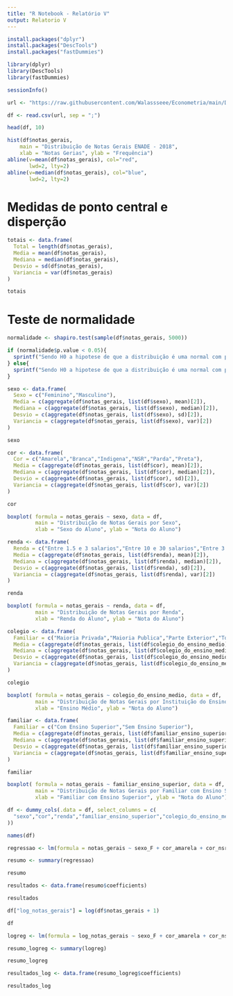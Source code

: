 ```yaml
---
title: "R Notebook - Relatório V"
output: Relatorio V
---
```


```r

install.packages("dplyr")
install.packages("DescTools")
install.packages("fastDummies")

library(dplyr)
library(DescTools)
library(fastDummies)

sessionInfo()

```

```r

url <- "https://raw.githubusercontent.com/Walassseee/Econometria/main/Dados/dados.csv"

df <- read.csv(url, sep = ";")

head(df, 10)

```



```r

hist(df$notas_gerais,
    main = "Distribuição de Notas Gerais ENADE - 2018",
    xlab = "Notas Gerias", ylab = "Frequência")
abline(v=mean(df$notas_gerais), col="red",
       lwd=2, lty=2)
abline(v=median(df$notas_gerais), col="blue",
       lwd=2, lty=2)

```
# Medidas de ponto central e disperção

```r

totais <- data.frame(
  Total = length(df$notas_gerais),
  Media = mean(df$notas_gerais),
  Mediana = median(df$notas_gerais),
  Desvio = sd(df$notas_gerais),
  Variancia = var(df$notas_gerais)
)

totais

```

# Teste de normalidade

```r

normalidade <- shapiro.test(sample(df$notas_gerais, 5000))

if (normalidade$p.value < 0.05){
  sprintf("Sendo H0 a hipotese de que a distribuição é uma normal com p_value em %s devemos rejeitar H0", normalidade$p.value)
} else{
  sprintf("Sendo H0 a hipotese de que a distribuição é uma normal com p_value em %s não devemos rejeitar H0", normalidade$p.value)
}

```


```r

sexo <- data.frame(
  Sexo = c("Feminino","Masculino"),
  Media = c(aggregate(df$notas_gerais, list(df$sexo), mean)[2]),
  Mediana = c(aggregate(df$notas_gerais, list(df$sexo), median)[2]),
  Desvio = c(aggregate(df$notas_gerais, list(df$sexo), sd)[2]),
  Variancia = c(aggregate(df$notas_gerais, list(df$sexo), var)[2])
)

sexo

```
```r

cor <- data.frame(
  Cor = c("Amarela","Branca","Indigena","NSR","Parda","Preta"),
  Media = c(aggregate(df$notas_gerais, list(df$cor), mean)[2]),
  Mediana = c(aggregate(df$notas_gerais, list(df$cor), median)[2]),
  Desvio = c(aggregate(df$notas_gerais, list(df$cor), sd)[2]),
  Variancia = c(aggregate(df$notas_gerais, list(df$cor), var)[2])
)

cor

```

```r

boxplot( formula = notas_gerais ~ sexo, data = df,
         main = "Distribuição de Notas Gerais por Sexo",
         xlab = "Sexo do Aluno", ylab = "Nota do Aluno")

```




```r

renda <- data.frame(
  Renda = c("Entre 1.5 e 3 salarios","Entre 10 e 30 salarios","Entre 3 e 4.5 salarios","Entre 4.5 e 6 salarios","Entre 6 e 3 salarios","Maior que 30 salarios","Menor que 1.5 salarios"),
  Media = c(aggregate(df$notas_gerais, list(df$renda), mean)[2]),
  Mediana = c(aggregate(df$notas_gerais, list(df$renda), median)[2]),
  Desvio = c(aggregate(df$notas_gerais, list(df$renda), sd)[2]),
  Variancia = c(aggregate(df$notas_gerais, list(df$renda), var)[2])
)

renda

```

```r

boxplot( formula = notas_gerais ~ renda, data = df,
         main = "Distribuição de Notas Gerais por Renda",
         xlab = "Renda do Aluno", ylab = "Nota do Aluno")


```



```r

colegio <- data.frame(
  Familiar = c("Maioria Privada","Maioria Publica","Parte Exterior","Total Privada","Total Publica","Total Exterior"),
  Media = c(aggregate(df$notas_gerais, list(df$colegio_do_ensino_medio), mean)[2]),
  Mediana = c(aggregate(df$notas_gerais, list(df$colegio_do_ensino_medio), median)[2]),
  Desvio = c(aggregate(df$notas_gerais, list(df$colegio_do_ensino_medio), sd)[2]),
  Variancia = c(aggregate(df$notas_gerais, list(df$colegio_do_ensino_medio), var)[2])
)

colegio

```

```r

boxplot( formula = notas_gerais ~ colegio_do_ensino_medio, data = df,
         main = "Distribuição de Notas Gerais por Instituição do Ensino Médio",
         xlab = "Ensino Médio", ylab = "Nota do Aluno")


```



```r

familiar <- data.frame(
  Familiar = c("Com Ensino Superior","Sem Ensino Superior"),
  Media = c(aggregate(df$notas_gerais, list(df$familiar_ensino_superior), mean)[2]),
  Mediana = c(aggregate(df$notas_gerais, list(df$familiar_ensino_superior), median)[2]),
  Desvio = c(aggregate(df$notas_gerais, list(df$familiar_ensino_superior), sd)[2]),
  Variancia = c(aggregate(df$notas_gerais, list(df$familiar_ensino_superior), var)[2])
)

familiar

```

```r

boxplot( formula = notas_gerais ~ familiar_ensino_superior, data = df,
         main = "Distribuição de Notas Gerais por Familiar com Ensino Superior",
         xlab = "Familiar com Ensino Superior", ylab = "Nota do Aluno")

```



```r

df <- dummy_cols(.data = df, select_columns = c(
  "sexo","cor","renda","familiar_ensino_superior","colegio_do_ensino_medio"
))

names(df)

```
```r

regressao <- lm(formula = notas_gerais ~ sexo_F + cor_amarela + cor_nsr + cor_indigena + cor_preta + cor_parda + renda_maior_que_30_salarios + renda_entre_10_e_30_salarios + renda_entre_6_e_3_salarios + renda_entre_4.5_e_6_salarios + renda_entre_3_e_4.5_salarios + renda_entre_1.5_e_3_salarios + familiar_ensino_superior_B + colegio_do_ensino_medio_maior_parte_em_escola_privada + colegio_do_ensino_medio_maior_parte_em_escola_publica + colegio_do_ensino_medio_parte_no_brasil_e_parte_no_exterior + colegio_do_ensino_medio_todo_em_escola_privada + colegio_do_ensino_medio_todo_no_exterior, data = df)

resumo <- summary(regressao)

resumo

```

```r

resultados <- data.frame(resumo$coefficients)

resultados

```

```r

df["log_notas_gerais"] = log(df$notas_gerais + 1)

df

```


```r

logreg <- lm(formula = log_notas_gerais ~ sexo_F + cor_amarela + cor_nsr + cor_indigena + cor_preta + cor_parda + renda_maior_que_30_salarios + renda_entre_10_e_30_salarios + renda_entre_6_e_3_salarios + renda_entre_4.5_e_6_salarios + renda_entre_3_e_4.5_salarios + renda_entre_1.5_e_3_salarios + familiar_ensino_superior_B + colegio_do_ensino_medio_maior_parte_em_escola_privada + colegio_do_ensino_medio_maior_parte_em_escola_publica + colegio_do_ensino_medio_parte_no_brasil_e_parte_no_exterior + colegio_do_ensino_medio_todo_em_escola_privada + colegio_do_ensino_medio_todo_no_exterior, data = df)

resumo_logreg <- summary(logreg)

resumo_logreg

```

```r

resultados_log <- data.frame(resumo_logreg$coefficients)

resultados_log

```

